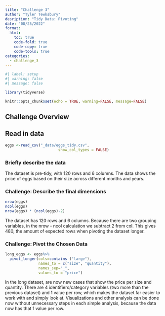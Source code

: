 ```yaml
---
title: "Challenge 3"
author: "Tyler Tewksbury"
desription: "Tidy Data: Pivoting"
date: "08/25/2022"
format:
  html:
    toc: true
    code-fold: true
    code-copy: true
    code-tools: true
categories:
  - challenge_3
---
```


```r
#| label: setup
#| warning: false
#| message: false

library(tidyverse)

knitr::opts_chunk$set(echo = TRUE, warning=FALSE, message=FALSE)
```

## Challenge Overview

## Read in data

```r
eggs <-read_csv("_data/eggs_tidy.csv",
                        show_col_types = FALSE)
```

### Briefly describe the data

The dataset is pre-tidy, with 120 rows and 6 columns. The data shows the price of eggs based on their size across different months and years.

### Challenge: Describe the final dimensions

```r

nrow(eggs)
ncol(eggs)
nrow(eggs) * (ncol(eggs)-2)

```

The dataset has 120 rows and 6 columns. Because there are two grouping variables, in the nrow - ncol calculation we subtract 2 from col. This gives 480, the amount of expected rows when pivoting the dataset longer.

### Challenge: Pivot the Chosen Data


```r

long_eggs <- eggs%>%
  pivot_longer(cols=contains ("large"),
               names_to = c("size", "quantity"),
               names_sep="_",
               values_to = "price")

```


In the long dataset, are now new cases that show the price per size and quantity. There are 4 identifiers/category variables (two more than the previous dataset) and 1 value per row, which makes the dataset far easier to work with and simply look at. Visualizations and other analysis can be done now without unnecessary steps in each simple analysis, because the data now has that 1 value per row. 